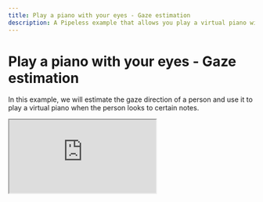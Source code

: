 ```yaml
---
title: Play a piano with your eyes - Gaze estimation
description: A Pipeless example that allows you play a virtual piano with your eyes by looking to the note you want to play
---
```


# Play a piano with your eyes - Gaze estimation


In this example, we will estimate the gaze direction of a person and use it to play a virtual piano when the person looks to certain notes.

<iframe src="https://www.youtube.com/embed/_FktutJ_Bik"
    allow="accelerometer; autoplay; clipboard-write; encrypted-media; gyroscope; picture-in-picture"
/>

This examples uses the Google Mediapipe library to calculate the face mask and obtain the position of the
eyes. The calculation of the gaze diration is done with OpenCV.

## Requirements

* Pipeless: Check the [installation guide](/v1/getting-started/installation).

* Python OpenCV, NumPy and Mediapipe packages. Install them by running:

```bash copy
pip install opencv-python numpy mediapipe
```

* Python SimpleAudio` package. Install it by running:

```bash copy
sudo apt-get install libasound2-dev # Required by simpleaudio
pip install simpleaudio
```

## Run the example

<Steps>

### Create an empty Pipeless project

```bash copy
pipeless init my-project --template empty # Using the empty template we avoid the interactive shell
cd my-project
```

> Feel free to change `my-project` by any name you want.

### Download the stage folder

```bash copy
wget -O - https://github.com/pipeless-ai/pipeless/archive/main.tar.gz | tar -xz --strip=2 "pipeless-main/examples/gaze-piano"
```

### Start Pipeless

The following command leaves Pipeless running on the current terminal

```bash copy
pipeless start --stages-dir .
```

### Provide a stream

Open a new terminal and run the following command to provide a stream from your webcam:

```bash copy
pipeless add stream --input-uri "v4l2" --output-uri "screen" --frame-path "gaze-piano"
```

</Steps>
